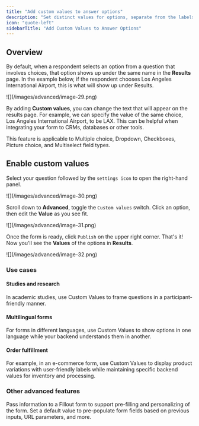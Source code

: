 ```yaml
---
title: "Add custom values to answer options"
description: "Set distinct values for options, separate from the labels visible to respondents. Use this to avoid bias when conducting a study, create multilingual forms, and keep answers consistent."
icon: "quote-left"
sidebarTitle: "Add Custom Values to Answer Options"
---
```


## Overview

By default, when a respondent selects an option from a question that involves choices, that option shows up under the same name in the **Results** page. In the example below, if the respondent chooses Los Angeles International Airport, this is what will show up under Results.

<Frame>
  ![](/images/advanced/image-29.png)
</Frame>

By adding **Custom values**, you can change the text that will appear on the results page. For example, we can specify the value of the same choice, Los Angeles International Airport, to be LAX. This can be helpful when integrating your form to CRMs, databases or other tools.

<Note>
  This feature is applicable to Multiple choice, Dropdown, Checkboxes, Picture choice, and Multiselect field types.
</Note>

## Enable custom values

Select your question followed by the `settings icon` to open the right-hand panel.

<Frame>
  ![](/images/advanced/image-30.png)
</Frame>

Scroll down to **Advanced**, toggle the `Custom values` switch. Click an option, then edit the **Value** as you see fit.

<Frame style={{ width: '384px' , height: '324px' }}>
  ![](/images/advanced/image-31.png)
</Frame>

Once the form is ready, click `Publish` on the upper right corner. That's it\! Now you'll see the **Values** of the options in **Results**.

<Frame>
  ![](/images/advanced/image-32.png)
</Frame>

### Use cases

#### Studies and research

In academic studies, use Custom Values to frame questions in a participant-friendly manner.

#### Multilingual forms

For forms in different languages, use Custom Values to show options in one language while your backend understands them in another.

#### Order fulfillment

For example, in an e-commerce form, use Custom Values to display product variations with user-friendly labels while maintaining specific backend values for inventory and processing.

### Other advanced features

<CardGroup cols={3}>
  <Card title="URL Parameters" icon="brackets-curly" iconType="regular" color="#FFC738" href="/url-parameters">
    Pass information to a Fillout form to support pre-filling and personalizing of the form.
  </Card>
  <Card title="Pre-fill fields" icon="fill" iconType="regular" color="#FFC738" href="/prefill-fields">
    Set a default value to pre-populate form fields based on previous inputs, URL parameters, and more.
  </Card>
</CardGroup>
